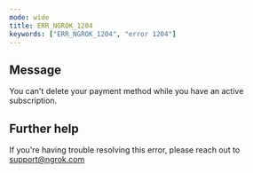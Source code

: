 ```yaml
---
mode: wide
title: ERR_NGROK_1204
keywords: ["ERR_NGROK_1204", "error 1204"]
---
```


## Message

You can't delete your payment method while you have an active subscription.

## Further help

If you're having trouble resolving this error, please reach out to [support@ngrok.com](mailto:support@ngrok.com?subject=Help%20with%20ERR_NGROK_1204)
